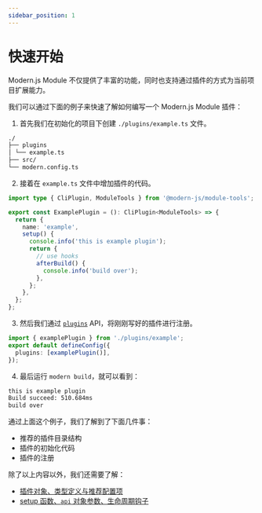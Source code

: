 ```yaml
---
sidebar_position: 1
---
```


# 快速开始

Modern.js Module 不仅提供了丰富的功能，同时也支持通过插件的方式为当前项目扩展能力。

我们可以通过下面的例子来快速了解如何编写一个 Modern.js Module 插件：

1. 首先我们在初始化的项目下创建 `./plugins/example.ts` 文件。

```md title="./project"
./
├── plugins
│ └── example.ts
├── src/
└── modern.config.ts
```

2. 接着在 `example.ts` 文件中增加插件的代码。

```ts
import type { CliPlugin, ModuleTools } from '@modern-js/module-tools';

export const ExamplePlugin = (): CliPlugin<ModuleTools> => {
  return {
    name: 'example',
    setup() {
      console.info('this is example plugin');
      return {
        // use hooks
        afterBuild() {
          console.info('build over');
        },
      };
    },
  };
};
```

3. 然后我们通过 [`plugins`](/api/config/plugins) API，将刚刚写好的插件进行注册。

```ts title="modern.config.ts"
import { examplePlugin } from './plugins/example';
export default defineConfig({
  plugins: [examplePlugin()],
});
```

4. 最后运行 `modern build`，就可以看到：

```bash title="terminal"
this is example plugin
Build succeed: 510.684ms
build over
```

通过上面这个例子，我们了解到了下面几件事：

- 推荐的插件目录结构
- 插件的初始化代码
- 插件的注册

除了以上内容以外，我们还需要了解：

- [插件对象、类型定义与推荐配置项](/plugins/guide/plugin-object)
- [setup 函数、`api` 对象参数、生命周期钩子](/plugins/guide/setup-function)
